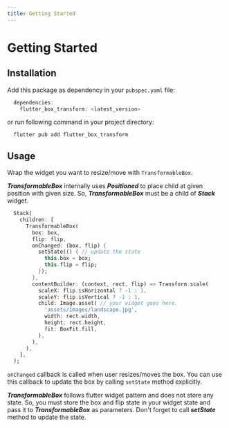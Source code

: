 ```yaml
---
title: Getting Started
---
```


# Getting Started

## Installation

Add this package as dependency in your `pubspec.yaml` file:

```dart
  dependencies:
    flutter_box_transform: <latest_version>
```
or run following command in your project directory:

```shell
  flutter pub add flutter_box_transform
```

## Usage
Wrap the widget you want to resize/move with `TransformableBox`. 

<Info>**_TransformableBox_** internally uses **_Positioned_** to place child at given position with given size. 
So, **_TransformableBox_** must be a child of **_Stack_** widget.</Info>

```dart title="Using as a widget"
  Stack(
    children: [
      TransformableBox(
        box: box,
        flip: flip,
        onChanged: (box, flip) {
          setState(() { // update the state
            this.box = box;
            this.flip = flip;
          });
        },
        contentBuilder: (context, rect, flip) => Transform.scale(
          scaleX: flip.isHorizontal ? -1 : 1,
          scaleY: flip.isVertical ? -1 : 1,
          child: Image.asset( // your widget goes here.
            'assets/images/landscape.jpg',
            width: rect.width,
            height: rect.height,
            fit: BoxFit.fill,
          ),
        ),
      ),
    ],
  );
```

`onChanged` callback is called when user resizes/moves the box. You can use this callback to update the box by calling
`setState` method explicitly.

<Info>**_TransformableBox_** follows flutter widget pattern and does not store any state. So, you must store the box and 
flip state in your widget state and pass it to **_TransformableBox_** as parameters. Don't forget to call **_setState_** 
method to update the state.</Info>